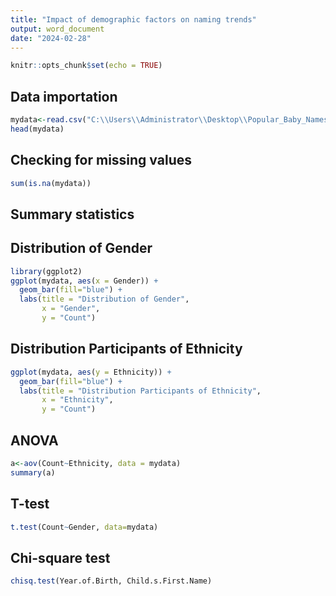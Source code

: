 ---
title: "Impact of demographic factors on naming trends"
output: word_document
date: "2024-02-28"
---

```{r setup, include=FALSE}
knitr::opts_chunk$set(echo = TRUE)
```

## Data importation

```{r}
mydata<-read.csv("C:\\Users\\Administrator\\Desktop\\Popular_Baby_Names_20240228.csv")
head(mydata)
```

## Checking for missing values

```{r}
sum(is.na(mydata))
```
## Summary statistics

## Distribution of Gender

```{r}
library(ggplot2)
ggplot(mydata, aes(x = Gender)) +
  geom_bar(fill="blue") +
  labs(title = "Distribution of Gender",
       x = "Gender",
       y = "Count") 
```
## Distribution Participants of Ethnicity

```{r}
ggplot(mydata, aes(y = Ethnicity)) +
  geom_bar(fill="blue") +
  labs(title = "Distribution Participants of Ethnicity",
       x = "Ethnicity",
       y = "Count")
```

## ANOVA

```{r}
a<-aov(Count~Ethnicity, data = mydata)
summary(a)
```

## T-test

```{r}
t.test(Count~Gender, data=mydata)
```

## Chi-square test

```{r}
chisq.test(Year.of.Birth, Child.s.First.Name)
```

